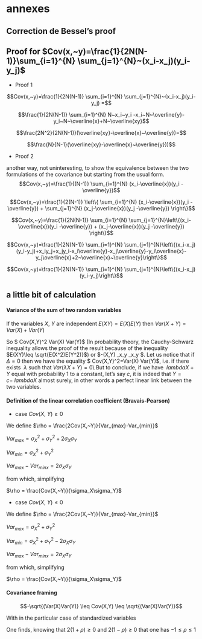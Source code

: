 # annexes

## Correction de Bessel's proof

\begin{align*}
(n-1)S_{xy} &= \sum_{i=1}^{N}(x_i-\bar x)(y_i - \bar y) \\
&= \sum_{i=1}^{N} x_i y_i -N\bar x \bar y\\
&= \sum_{i=1}^{N} x_i y_i - \frac{1}{N}\sum_{i=1}^{N} x_i \sum_{i=1}^{N} y_i\\
(N-1) \mathbb{E}(S_{xy}) &= \mathbb{E}\left(\sum_{i=1}^{N} x_i y_i\right) 
- \frac{1}{N}\mathbb{E}\left(\sum_{i=1}^{N} x_i \sum_{i=1}^{N} y_i\right)\\
&= N\mu_{xy} - \frac{1}{N}[N\mu_{xy} + N(N-1)\mu_x \mu_y]\\ 
&= (N-1)[\mu_{xy}-\mu_x\mu_y]\\
&= (N-1)Cov(x,~y)
\end{align*}

## Proof for $Cov(x,~y)=\frac{1}{2N(N-1)}\sum_{i=1}^{N} \sum_{j=1}^{N}~(x_i-x_j)(y_i-y_j)$

- Proof 1

$$Cov(x,~y)=\frac{1}{2N(N-1)}
\sum_{i=1}^{N} \sum_{j=1}^{N}~(x_i-x_j)(y_i-y_j)
=$$

$$\frac{1}{2N(N-1)}
\sum_{i=1}^{N} N~x_i~y_i -x_i~N~\overline{y}-y_i~N~\overline{x}+N~\overline{xy}$$

$$\frac{2N^2}{2N(N-1)}(\overline{xy}-\overline{x}~\overline{y})=$$

$$\frac{N}{N-1}(\overline{xy}-\overline{x}~\overline{y}))$$

- Proof 2

another way, not uninteresting, to show the equivalence between the two formulations of the covariance but starting from the usual form.
$$Cov(x,~y)=\frac{1}{(N-1)}
\sum_{i=1}^{N} (x_i-\overline{x})(y_i -\overline{y})$$

$$Cov(x,~y)=\frac{1}{2(N-1)} \left\{
\sum_{i=1}^{N} (x_i-\overline{x})(y_i -\overline{y}) +
\sum_{j=1}^{N} (x_j-\overline{x})(y_j -\overline{y}) \right\}$$

$$Cov(x,~y)=\frac{1}{2N(N-1)} 
\sum_{i=1}^{N} \sum_{j=1}^{N}\left\{(x_i-\overline{x})(y_i -\overline{y}) + (x_j-\overline{x})(y_j -\overline{y}) \right\}$$

$$Cov(x,~y)=\frac{1}{2N(N-1)} 
\sum_{i=1}^{N} \sum_{j=1}^{N}\left\{(x_i-x_j)(y_i-y_j)+x_iy_j+x_jy_i-x_i\overline{y}-x_j\overline{y}-y_i\overline{x}-y_j\overline{x}+2~\overline{x}~\overline{y}\right\}$$

$$Cov(x,~y)=\frac{1}{2N(N-1)} 
\sum_{i=1}^{N} \sum_{j=1}^{N}\left\{(x_i-x_j)(y_i-y_j)\right\}$$

## a little bit of calculation

#### Variance of the sum of two random variables

\begin{align*}
Var(X+Y) &= Cov(X+Y,X+Y)  \\
 &= E((X+Y)^2)-E(X+Y)E(X+Y)   \\
\text{en développant,}  \\
 &= E(X^2) - (E(X))^2 + E(Y^2) - (E(Y))^2 + 2(E(XY) - E(X)E(Y))  \\
 &= Var(X) + Var(Y) + 2(E(XY)) - E(X)E(Y))  \\
 &= Var(X) + Var(Y) + 2 Cov(X,~Y)  \\
\end{align*}

If the variables $X,~Y$ are independent $E(XY) = E(X)E(Y)$ then
$Var(X+Y) = Var(X) + Var(Y)$


\begin{align*}
\Delta &= 4Cov(X,~Y)^2-4Var(X)Var(Y)\\
&=4[Cov(X,~Y)^2-Var(X)Var(Y)] \leq 0\\
\end{align*}

So $ Cov(X,Y)^2 \leq Var(X) Var(Y)$ (In probability theory, the Cauchy-Schwarz inequality allows the proof of the result because of the inequality $E(XY)\leq \sqrt{E(X^2)E(Y^2)}$)
or $-(X,Y) \leq \sigma_x\sigma_y \leq \sigma_x\sigma_y $.
Let us notice that if $\Delta=0$ then we have the equality $ Cov(X,Y)^2=Var(X) Var(Y)$, i.e. if there exists $~\lambda$ such that $Var(\lambda X+Y)=0$\\
But to conclude, if we have $~lambda X+Y$ equal with probability 1 to a constant, let's say $c$, it is indeed that $Y = c -~lambda X$ almost surely, in other words a perfect linear link between the two variables.    

#### Definition of the linear correlation coefficient (Bravais-Pearson)

- case $Cov(X,~Y)\geq 0$

We define
$\rho = \frac{2Cov(X,~Y)}{Var_{max}-Var_{min}}$ 

$Var_{max} = \sigma_X^2+\sigma_Y^2+2\sigma_X\sigma_Y$ 

$Var_{min} = \sigma_X^2+\sigma_Y^2$ 

$Var_{max}-Var_{minx} = 2\sigma_X\sigma_Y$ 

from which, simplifying

$\rho = \frac{Cov(X,~Y)}{\sigma_X\sigma_Y}$


- case $Cov(X,~Y)\leq 0$

We define
$\rho = \frac{2Cov(X,~Y)}{Var_{max}-Var_{min}}$ 

$Var_{max} = \sigma_X^2+\sigma_Y^2$ 

$Var_{min} = \sigma_X^2+\sigma_Y^2-2\sigma_X\sigma_Y$

$Var_{max}-Var_{minx} = 2\sigma_X\sigma_Y$ 

from which, simplifying

$\rho = \frac{Cov(X,~Y)}{\sigma_X\sigma_Y}$

#### Covariance framing

$$-\sqrt{(Var(X)Var(Y)} \leq Cov(X,Y) \leq \sqrt{(Var(X)Var(Y)}$$

With in the particular case of standardized variables

\begin{align*}
Var(\frac{X}{\sigma_X}+\frac{Y}{\sigma_Y})&= Var(\frac{X}{\sigma_X})+Var(\frac{Y}{\sigma_Y})+2Cov(\frac{X}{\sigma_X},\frac{Y}{\sigma_Y})\\
&=2(1+\rho)\\
Var(\frac{X}{\sigma_X}-\frac{Y}{\sigma_Y})&= Var(\frac{X}{\sigma_X})+Var(\frac{Y}{\sigma_Y})-2Cov(\frac{X}{\sigma_X},\frac{Y}{\sigma_Y})\\
&=2(1-\rho)
\end{align*}
One finds, knowing that $2(1+\rho) \geq 0$ and $2(1-\rho)\geq 0$ that one has $-1 \le \rho \le 1$

